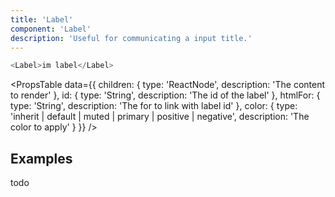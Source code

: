 ```yaml
---
title: 'Label'
component: 'Label'
description: 'Useful for communicating a input title.'
---
```


```js live
<Label>im label</Label>
```

<PropsTable
  data={{
    children: {
      type: 'ReactNode',
      description: 'The content to render'
    },
    id: {
      type: 'String',
      description: 'The id of the label'
    },
    htmlFor: {
      type: 'String',
      description: 'The for to link with label id'
    },
    color: {
      type: 'inherit | default | muted | primary | positive | negative',
      description: 'The color to apply'
    }
  }}
/>

## Examples

todo
